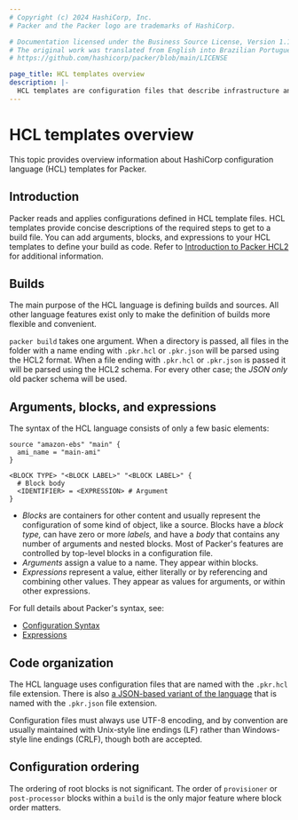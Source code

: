 ```yaml
---
# Copyright (c) 2024 HashiCorp, Inc.
# Packer and the Packer logo are trademarks of HashiCorp.

# Documentation licensed under the Business Source License, Version 1.1.
# The original work was translated from English into Brazilian Portuguese.
# https://github.com/hashicorp/packer/blob/main/LICENSE

page_title: HCL templates overview
description: |-
  HCL templates are configuration files that describe infrastructure and set variables using HashiCorp configuration language (HCL). Learn about HCL templates for Packer.
---
```


# HCL templates overview

This topic provides overview information about HashiCorp configuration language (HCL) templates for Packer.

## Introduction

Packer reads and applies configurations defined in HCL template files. HCL templates provide concise descriptions of the required steps to get to a build file. You can add arguments, blocks, and expressions to your HCL templates to define your build as code. Refer to [Introduction to Packer HCL2](/packer/guides/hcl) for additional information.

## Builds

The main purpose of the HCL language is defining builds and sources. All other
language features exist only to make the definition of builds more flexible and
convenient.

`packer build` takes one argument. When a directory is passed, all files in the
folder with a name ending with `.pkr.hcl` or `.pkr.json` will be parsed using
the HCL2 format. When a file ending with `.pkr.hcl` or `.pkr.json` is passed it
will be parsed using the HCL2 schema. For every other case; the _JSON only_ old
packer schema will be used.

## Arguments, blocks, and expressions

The syntax of the HCL language consists of only a few basic elements:

```hcl
source "amazon-ebs" "main" {
  ami_name = "main-ami"
}

<BLOCK TYPE> "<BLOCK LABEL>" "<BLOCK LABEL>" {
  # Block body
  <IDENTIFIER> = <EXPRESSION> # Argument
}
```

- _Blocks_ are containers for other content and usually represent the
  configuration of some kind of object, like a source. Blocks have a
  _block type,_ can have zero or more _labels,_ and have a _body_ that contains
  any number of arguments and nested blocks. Most of Packer's features are
  controlled by top-level blocks in a configuration file.
- _Arguments_ assign a value to a name. They appear within blocks.
- _Expressions_ represent a value, either literally or by referencing and
  combining other values. They appear as values for arguments, or within other
  expressions.

For full details about Packer's syntax, see:

- [Configuration Syntax](/packer/docs/templates/hcl_templates/syntax)
- [Expressions](/packer/docs/templates/hcl_templates/expressions)

## Code organization

The HCL language uses configuration files that are named with the `.pkr.hcl`
file extension. There is also [a JSON-based variant of the
language](/packer/docs/templates/hcl_templates/syntax-json) that is named with the `.pkr.json` file
extension.

Configuration files must always use UTF-8 encoding, and by convention are
usually maintained with Unix-style line endings (LF) rather than Windows-style
line endings (CRLF), though both are accepted.

## Configuration ordering

The ordering of root blocks is not significant. The order of `provisioner` or
`post-processor` blocks within a `build` is the only major feature where block
order matters.
